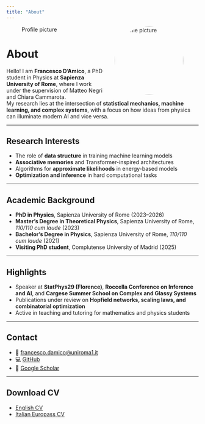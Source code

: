 ```yaml
---
title: "About"
---
```


![Profile picture](images/profile.jpg){width=180px style="border-radius: 50%; float: right; margin-left: 20px;"}

# About

Hello! I am **Francesco D’Amico**, a PhD student in Physics at **Sapienza University of Rome**, where I work under the supervision of Matteo Negri and Chiara Cammarota.  
My research lies at the intersection of **statistical mechanics, machine learning, and complex systems**, with a focus on how ideas from physics can illuminate modern AI and vice versa.  

---

## Research Interests
- The role of **data structure** in training machine learning models  
- **Associative memories** and Transformer-inspired architectures  
- Algorithms for **approximate likelihoods** in energy-based models  
- **Optimization and inference** in hard computational tasks  

---

## Academic Background
- **PhD in Physics**, Sapienza University of Rome (2023–2026)  
- **Master’s Degree in Theoretical Physics**, Sapienza University of Rome, *110/110 cum laude* (2023)  
- **Bachelor’s Degree in Physics**, Sapienza University of Rome, *110/110 cum laude* (2021)  
- **Visiting PhD student**, Complutense University of Madrid (2025)  

---

## Highlights
- Speaker at **StatPhys29 (Florence)**, **Roccella Conference on Inference and AI**, and **Cargese Summer School on Complex and Glassy Systems**  
- Publications under review on **Hopfield networks, scaling laws, and combinatorial optimization**  
- Active in teaching and tutoring for mathematics and physics students  

---

## Contact
- 📧 [francesco.damico@uniroma1.it](mailto:francesco.damico@uniroma1.it)  
- 💻 [GitHub](https://github.com/Francill99)  
- 📑 [Google Scholar](https://scholar.google.com)  

---

## Download CV
- [English CV](docs/CV_English.pdf)  
- [Italian Europass CV](docs/CV_Italian.pdf)  
